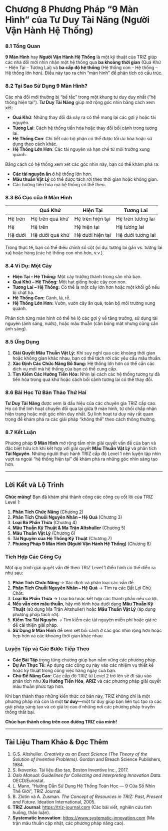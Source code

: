 
# **Chương 8** Phương Pháp “9 Màn Hình” của Tư Duy Tài Năng (Người Vận Hành Hệ Thống)

### 8.1 Tổng Quan

**9 Màn Hình** hay **Người Vận Hành Hệ Thống** là một kỹ thuật của TRIZ giúp các nhà đổi mới nhìn nhận một hệ thống qua **ba khoảng thời gian** (Quá Khứ – Hiện Tại – Tương Lai) và **ba cấp độ hệ thống** (Hệ thống con – Hệ thống – Hệ thống lớn hơn). Điều này tạo ra chín “màn hình” để phân tích có cấu trúc.

### 8.2 Tại Sao Sử Dụng 9 Màn Hình?

Các nhà đổi mới thường bị “bế tắc” trong một khung tư duy duy nhất (“hệ thống hiện tại”). **Tư Duy Tài Năng** giúp mở rộng góc nhìn bằng cách xem xét:

-   **Quá Khứ**: Những thay đổi đã xảy ra có thể mang lại các gợi ý hoặc tài nguyên.\
-   **Tương Lai**: Cách hệ thống tiến hóa hoặc thay đổi bối cảnh trong tương lai.\
-   **Hệ Thống Con**: Chi tiết các bộ phận có thể được tối ưu hóa hoặc sử dụng theo cách khác.\
-   **Hệ Thống Lớn Hơn**: Các tài nguyên và hạn chế từ môi trường xung quanh.

Bằng cách có hệ thống xem xét các góc nhìn này, bạn có thể khám phá ra:

-   **Các tài nguyên ẩn** ở hệ thống lớn hơn.\
-   **Mâu thuẫn Vật Lý** có thể được tách rời theo thời gian hoặc không gian.\
-   Các hướng tiến hóa mà hệ thống có thể theo.

### 8.3 Bố Cục của 9 Màn Hình

|         | Quá Khứ         | Hiện Tại         | Tương Lai         |
|---------|-----------------|------------------|-------------------|
| Hệ trên | Hệ trên quá khứ | Hệ trên hiện tại | Hệ trên tương lai |
| Hệ      | Hệ trên         | Hệ hiện tại      | Hệ tương lai      |
| Hệ dưới | Hệ dưới quá khứ | Hệ dưới hiện tại | Hệ dưới tương lai |

Trong thực tế, bạn có thể điều chỉnh số cột (ví dụ: tương lai gần vs. tương lai xa) hoặc hàng (các hệ thống con nhỏ hơn, v.v.).

### 8.4 Ví Dụ: Một Cây

-   **Hiện Tại – Hệ Thống:** Một cây trưởng thành trong sân nhà bạn.\
-   **Quá Khứ – Hệ Thống:** Một hạt giống hoặc cây con non.\
-   **Tương Lai – Hệ Thống:** Có thể là một cây lớn hơn hoặc một khối gỗ nếu bị chặt hạ.\
-   **Hệ Thống Con:** Cành, lá, rễ.\
-   **Hệ Thống Lớn Hơn:** Vườn, vườn cây ăn quả, toàn bộ môi trường xung quanh.

Phân tích từng màn hình có thể hé lộ các gợi ý về tăng trưởng, sử dụng tài nguyên (ánh sáng, nước), hoặc mâu thuẫn (cần bóng mát nhưng cũng cần ánh sáng).

### 8.5 Ứng Dụng

1.  **Giải Quyết Mâu Thuẫn Vật Lý:** Khi suy nghĩ qua các khoảng thời gian hoặc không gian khác nhau, bạn có thể tách rời các yêu cầu mâu thuẫn.\
2.  **Xác Định Các Chức Năng Bổ Sung:** Hệ thống lớn hơn có thể cần các dịch vụ mới mà hệ thống của bạn có thể cung cấp.\
3.  **Tìm Kiếm Các Hướng Tiến Hóa:** Nhìn lại cách các hệ thống tương tự đã tiến hóa trong quá khứ hoặc cách bối cảnh tương lai có thể thay đổi.

### 8.6 Bài Học Từ Bản Thảo Thứ Hai

**Tư Duy Tài Năng** được xem là dấu hiệu của các chuyên gia TRIZ cấp cao. Họ có thể linh hoạt chuyển đổi qua lại giữa 9 màn hình, từ chối chấp nhận hiện trạng hoặc một góc nhìn duy nhất. Sự linh hoạt tư duy này rất quan trọng để khám phá ra các giải pháp “không thể” theo cách thông thường.

### 8.7 Kết Luận

Phương pháp **9 Màn Hình** mở rộng tầm nhìn giải quyết vấn đề của bạn và đặc biệt hữu ích khi kết hợp với giải quyết **Mâu Thuẫn Vật Lý** và phân tích **Tài Nguyên**. Những người thực hành TRIZ cấp độ Level 1 nên luyện tập nhìn vượt ra ngoài “hệ thống hiện tại” để khám phá ra những góc nhìn sáng tạo hơn.

------------------------------------------------------------------------

## Lời Kết và Lộ Trình

**Chúc mừng!** Bạn đã khám phá thành công các công cụ cốt lõi của TRIZ Level 1:

1.  **Phân Tích Chức Năng** (Chương 2)\
2.  **Phân Tích Chuỗi Nguyên Nhân – Hệ Quả** (Chương 3)\
3.  **Loại Bỏ Phần Thừa** (Chương 4)\
4.  **Mâu Thuẫn Kỹ Thuật & Ma Trận Altshuller** (Chương 5)\
5.  **Mâu Thuẫn Vật Lý** (Chương 6)\
6.  **Tài Nguyên của Hệ Thống Kỹ Thuật** (Chương 7)\
7.  **Phương Pháp 9 Màn Hình (Người Vận Hành Hệ Thống)** (Chương 8)

### Tích Hợp Các Công Cụ

Một quy trình giải quyết vấn đề theo TRIZ Level 1 điển hình có thể diễn ra như sau:

1.  **Phân Tích Chức Năng** → Xác định và phân loại các vấn đề.\
2.  **Phân Tích Chuỗi Nguyên Nhân – Hệ Quả** → Tìm ra các Bất Lợi Chủ Chốt.\
3.  **Loại Bỏ Phần Thừa** → Loại bỏ hoặc kết hợp các thành phần nếu có lợi.\
4.  **Nếu vẫn còn mâu thuẫn**, hãy mô hình hóa dưới dạng **Mâu Thuẫn Kỹ Thuật** (sử dụng Ma Trận Altshuller) hoặc **Mâu Thuẫn Vật Lý** (áp dụng phương pháp tách rời).\
5.  **Kiểm Tra Tài Nguyên** → Tìm kiếm các tài nguyên miễn phí hoặc giá rẻ để cải thiện giải pháp.\
6.  **Sử Dụng 9 Màn Hình** để xem xét bối cảnh ở các góc nhìn rộng hơn hoặc hẹp hơn và các khoảng thời gian khác nhau.

### Luyện Tập và Các Bước Tiếp Theo

-   **Các Bài Tập** trong từng chương giúp bạn nắm vững các phương pháp.\
-   **Dự Án Thực Tế:** Áp dụng các công cụ này vào các nhiệm vụ thiết kế hoặc kỹ thuật trong công việc hàng ngày của bạn.\
-   **Chủ Đề Nâng Cao:** Các cấp độ TRIZ từ Level 2 trở lên sẽ đi sâu vào phân tích như **Xu Hướng Tiến Hóa**, **ARIZ** và các phương pháp giải quyết mâu thuẫn phức tạp hơn.

Khi bạn thành thạo những kiến thức cơ bản này, TRIZ không chỉ là một phương pháp mà còn là một **tư duy**—một tư duy giúp bạn liên tục tạo ra các giải pháp sáng tạo và có giá trị cao ở những nơi các phương pháp truyền thống thất bại.

**Chúc bạn thành công trên con đường TRIZ của mình!**

------------------------------------------------------------------------

## Tài Liệu Tham Khảo & Đọc Thêm

1.  G.S. Altshuller. *Creativity as an Exact Science (The Theory of the Solution of Inventive Problems).* Gordon and Breach Science Publishers, 1984.\
2.  S. Ikovenko. Tài liệu đào tạo, Boston Inventive Inc., 2017.\
3.  *Oslo Manual: Guidelines for Collecting and Interpreting Innovation Data.* OECD/Eurostat.\
4.  L. Mann, “Hướng Dẫn Sử Dụng Hệ Thống Toán Học — 9 Cửa Sổ Nhìn Thế Giới”, TRIZ Journal.\
5.  B. Zlotin và A. Zusman. *The Concept of Resources in TRIZ: Past, Present and Future.* Ideation International, 2005.\
6.  **TRIZ Journal**: <https://triz-journal.com> (Các bài viết, nghiên cứu tình huống, thảo luận).\
7.  **Systematic Innovation**: <https://www.systematic-innovation.com> (Ma trận mâu thuẫn cập nhật, các phương pháp nâng cao).
